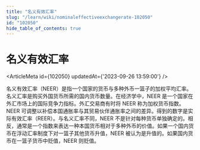 ```yaml
---
title: "名义有效汇率"
slug: "/learn/wiki/nominaleffectiveexchangerate-102050"
id: "102050"
hide_table_of_contents: true
---
```



# 名义有效汇率

<ArticleMeta id={102050} updatedAt={'2023-09-26 13:59:00'} />
<div className='border-solid border-b border-t-0 my-4 border-[var(--ifm-color-gray-300)]' />

名义有效汇率（NEER）是指一个国家的货币与多种外币一篮子的加权平均汇率。名义汇率是购买外国货币所需的国内货币数量。在经济学中，NEER 是一个国家在外汇市场上的国际竞争力指标。外汇交易商有时将 NEER 称为加权货币指数。NEER 可调整以补偿本国通胀率与其贸易伙伴通胀率之间的差异。得到的数字是实际有效汇率（REER）。与名义汇率不同，NEER 不是针对每种货币单独确定的。相反，通常是一个指数来表达一种本国货币相对于多种外币的价值。如果一个国内货币在浮动汇率制度下对一篮子其他货币升值，NEER 被认为是升值的。如果国内货币在一篮子货币中贬值，NEER 则贬值。
